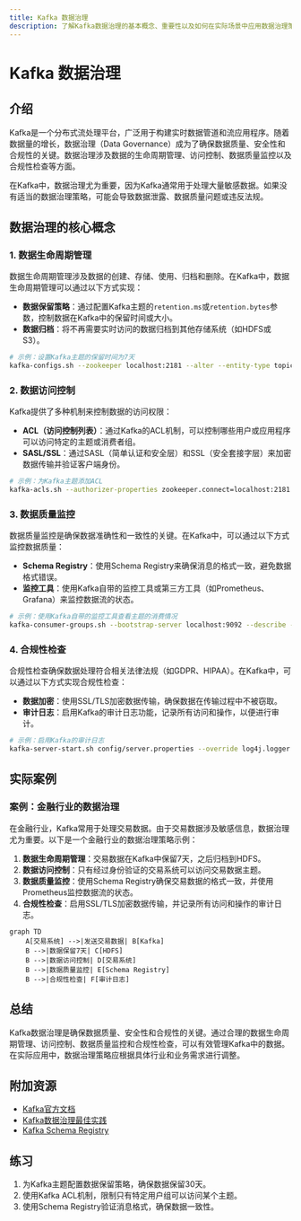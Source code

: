 ```yaml
---
title: Kafka 数据治理
description: 了解Kafka数据治理的基本概念、重要性以及如何在实际场景中应用数据治理策略。
---
```


# Kafka 数据治理

## 介绍

Kafka是一个分布式流处理平台，广泛用于构建实时数据管道和流应用程序。随着数据量的增长，数据治理（Data Governance）成为了确保数据质量、安全性和合规性的关键。数据治理涉及数据的生命周期管理、访问控制、数据质量监控以及合规性检查等方面。

在Kafka中，数据治理尤为重要，因为Kafka通常用于处理大量敏感数据。如果没有适当的数据治理策略，可能会导致数据泄露、数据质量问题或违反法规。

## 数据治理的核心概念

### 1. 数据生命周期管理

数据生命周期管理涉及数据的创建、存储、使用、归档和删除。在Kafka中，数据生命周期管理可以通过以下方式实现：

- **数据保留策略**：通过配置Kafka主题的`retention.ms`或`retention.bytes`参数，控制数据在Kafka中的保留时间或大小。
- **数据归档**：将不再需要实时访问的数据归档到其他存储系统（如HDFS或S3）。

```bash
# 示例：设置Kafka主题的保留时间为7天
kafka-configs.sh --zookeeper localhost:2181 --alter --entity-type topics --entity-name my_topic --add-config retention.ms=604800000
```

### 2. 数据访问控制

Kafka提供了多种机制来控制数据的访问权限：

- **ACL（访问控制列表）**：通过Kafka的ACL机制，可以控制哪些用户或应用程序可以访问特定的主题或消费者组。
- **SASL/SSL**：通过SASL（简单认证和安全层）和SSL（安全套接字层）来加密数据传输并验证客户端身份。

```bash
# 示例：为Kafka主题添加ACL
kafka-acls.sh --authorizer-properties zookeeper.connect=localhost:2181 --add --allow-principal User:alice --operation Read --topic my_topic
```

### 3. 数据质量监控

数据质量监控是确保数据准确性和一致性的关键。在Kafka中，可以通过以下方式监控数据质量：

- **Schema Registry**：使用Schema Registry来确保消息的格式一致，避免数据格式错误。
- **监控工具**：使用Kafka自带的监控工具或第三方工具（如Prometheus、Grafana）来监控数据流的状态。

```bash
# 示例：使用Kafka自带的监控工具查看主题的消费情况
kafka-consumer-groups.sh --bootstrap-server localhost:9092 --describe --group my_consumer_group
```

### 4. 合规性检查

合规性检查确保数据处理符合相关法律法规（如GDPR、HIPAA）。在Kafka中，可以通过以下方式实现合规性检查：

- **数据加密**：使用SSL/TLS加密数据传输，确保数据在传输过程中不被窃取。
- **审计日志**：启用Kafka的审计日志功能，记录所有访问和操作，以便进行审计。

```bash
# 示例：启用Kafka的审计日志
kafka-server-start.sh config/server.properties --override log4j.logger.kafka.authorizer.logger=INFO,authorizerAppender
```

## 实际案例

### 案例：金融行业的数据治理

在金融行业，Kafka常用于处理交易数据。由于交易数据涉及敏感信息，数据治理尤为重要。以下是一个金融行业的数据治理策略示例：

1. **数据生命周期管理**：交易数据在Kafka中保留7天，之后归档到HDFS。
2. **数据访问控制**：只有经过身份验证的交易系统可以访问交易数据主题。
3. **数据质量监控**：使用Schema Registry确保交易数据的格式一致，并使用Prometheus监控数据流的状态。
4. **合规性检查**：启用SSL/TLS加密数据传输，并记录所有访问和操作的审计日志。

```mermaid
graph TD
    A[交易系统] -->|发送交易数据| B[Kafka]
    B -->|数据保留7天| C[HDFS]
    B -->|数据访问控制| D[交易系统]
    B -->|数据质量监控| E[Schema Registry]
    B -->|合规性检查| F[审计日志]
```

## 总结

Kafka数据治理是确保数据质量、安全性和合规性的关键。通过合理的数据生命周期管理、访问控制、数据质量监控和合规性检查，可以有效管理Kafka中的数据。在实际应用中，数据治理策略应根据具体行业和业务需求进行调整。

## 附加资源

- [Kafka官方文档](https://kafka.apache.org/documentation/)
- [Kafka数据治理最佳实践](https://www.confluent.io/blog/data-governance-in-kafka/)
- [Kafka Schema Registry](https://docs.confluent.io/platform/current/schema-registry/index.html)

## 练习

1. 为Kafka主题配置数据保留策略，确保数据保留30天。
2. 使用Kafka ACL机制，限制只有特定用户组可以访问某个主题。
3. 使用Schema Registry验证消息格式，确保数据一致性。
